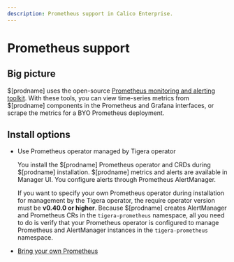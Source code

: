 ```yaml
---
description: Prometheus support in Calico Enterprise.
---
```


# Prometheus support

## Big picture

$[prodname] uses the open-source [Prometheus monitoring and alerting toolkit](https://prometheus.io/docs/introduction/overview/). With these tools, you can view time-series metrics from $[prodname] components in the Prometheus and Grafana interfaces, or scrape the metrics for a BYO Prometheus deployment.

## Install options

- Use Prometheus operator managed by Tigera operator

  You install the $[prodname] Prometheus operator and CRDs during $[prodname] installation. $[prodname] metrics and alerts are available in Manager UI. You configure alerts through Prometheus AlertManager.

  If you want to specify your own Prometheus operator during installation for management by the Tigera operator, the require operator version must be **v0.40.0 or higher**. Because $[prodname] creates AlertManager and Prometheus CRs in the `tigera-prometheus` namespace, all you need to do is verify that your Prometheus operator is configured to manage Prometheus and AlertManager instances in the `tigera-prometheus` namespace.

- [Bring your own Prometheus](byo-prometheus.mdx)
